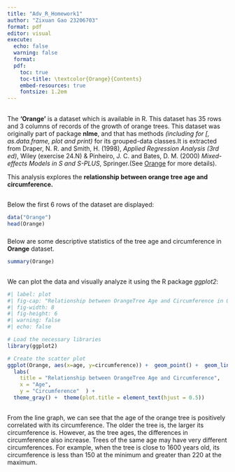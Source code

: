 ```yaml
---
title: "Adv_R_Homework1"
author: "Zixuan Gao 23206703"
format: pdf
editor: visual
execute: 
  echo: false
  warning: false
  format:
  pdf:
    toc: true
    toc-title: \textcolor{Orange}{Contents}
    embed-resources: true
    fontsize: 1.2em
---
```


## \textcolor{Orange}{1. Introduction}

The **'Orange'** is a dataset which is available in R. This dataset has 35 rows and 3 columns of records of the growth of orange trees. This dataset was originally part of package **nlme**, and that has methods *(including for \[, as.data.frame, plot and print)* for its grouped-data classes.It is extracted from Draper, N. R. and Smith, H. (1998), *Applied Regression Analysis (3rd ed)*, Wiley (exercise 24.N) & Pinheiro, J. C. and Bates, D. M. (2000) *Mixed-effects Models in S and S-PLUS*, Springer.(See [Orange](https://stat.ethz.ch/R-manual/R-devel/library/datasets/html/Orange.html) for more details).

This analysis explores the **relationship between orange tree age and circumference.**

## \textcolor{Orange}{Data loading}

Below the first 6 rows of the dataset are displayed:

```r
data("Orange")
head(Orange)
```

### \textcolor{Orange}{Description}

Below are some descriptive statistics of the tree age and circumference in **Orange** dataset.

```r
summary(Orange)
```

## \textcolor{Orange}{2. Data visualisation}

We can plot the data and visually analyze it using the R package *ggplot2*:

```r
#| label: plot
#| fig-cap: "Relationship between OrangeTree Age and Circumference in Orange dataset"
#| fig-width: 8
#| fig-height: 6
#| warning: false
#| echo: false

# Load the necessary libraries
library(ggplot2)

# Create the scatter plot
ggplot(Orange, aes(x=age, y=circumference)) +  geom_point() +  geom_line(col = 'orange') +
  labs(
    title = "Relationship between OrangeTree Age and Circumference",
    x = "Age",
    y = "Circumference"  ) +  
  theme_gray() +  theme(plot.title = element_text(hjust = 0.5))
```

## \textcolor{Orange}{3. Summary}

From the line graph, we can see that the age of the orange tree is positively correlated with its circumference. The older the tree is, the larger its circumference is. However, as the tree ages, the differences in circumference also increase. Trees of the same age may have very different circumferences. For example, when the tree is close to 1600 years old, its circumference is less than 150 at the minimum and greater than 220 at the maximum.
